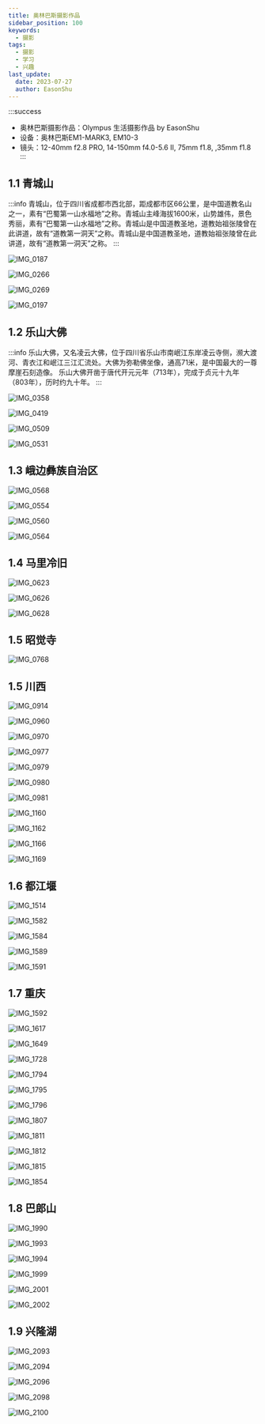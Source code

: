 ```yaml
---
title: 奥林巴斯摄影作品
sidebar_position: 100
keywords:
  - 摄影
tags:
  - 摄影
  - 学习
  - 兴趣
last_update:
  date: 2023-07-27
  author: EasonShu
---
```


:::success
- 奥林巴斯摄影作品：Olympus 生活摄影作品 by EasonShu
- 设备：奥林巴斯EM1-MARK3,  EM10-3
- 镜头：12-40mm f2.8 PRO, 14-150mm f4.0-5.6 II, 75mm f1.8, ,35mm f1.8
:::

<TOCInline toc={toc} />


## 1.1  青城山
:::info
青城山，位于四川省成都市西北部，距成都市区66公里，是中国道教名山之一，素有“巴蜀第一山水福地”之称。青城山主峰海拔1600米，山势雄伟，景色秀丽，素有“巴蜀第一山水福地”之称。青城山是中国道教圣地，道教始祖张陵曾在此讲道，故有“道教第一洞天”之称。青城山是中国道教圣地，道教始祖张陵曾在此讲道，故有“道教第一洞天”之称。
:::

![IMG_0187](奥林巴斯/images/IMG_0187.JPG)

![IMG_0266](奥林巴斯/images/IMG_0266.JPG)

![IMG_0269](奥林巴斯/images/IMG_0269.JPG)

![IMG_0197](奥林巴斯/images/IMG_0197.JPG)

## 1.2 乐山大佛
:::info
乐山大佛，又名凌云大佛，位于四川省乐山市南岷江东岸凌云寺侧，濒大渡河、青衣江和岷江三江汇流处。大佛为弥勒佛坐像，通高71米，是中国最大的一尊摩崖石刻造像。
乐山大佛开凿于唐代开元元年（713年），完成于贞元十九年（803年），历时约九十年。
:::

![IMG_0358](奥林巴斯/images/IMG_0358.jpg)

![IMG_0419](奥林巴斯/images/IMG_0419.JPG)

![IMG_0509](奥林巴斯/images/IMG_0509.jpeg)

![IMG_0531](奥林巴斯/images/IMG_0531.JPG)

## 1.3 峨边彝族自治区

![IMG_0568](奥林巴斯/images/IMG_0568.JPG)

![IMG_0554](奥林巴斯/images/IMG_0554.JPG)

![IMG_0560](奥林巴斯/images/IMG_0560.JPG)



![IMG_0564](奥林巴斯/images/IMG_0564.JPG)

## 1.4 马里冷旧

![IMG_0623](奥林巴斯/images/IMG_0623.JPG)

![IMG_0626](奥林巴斯/images/IMG_0626.JPG)

![IMG_0628](奥林巴斯/images/IMG_0628.JPG)

## 1.5  昭觉寺

![IMG_0768](奥林巴斯/images/IMG_0768.JPG)

## 1.5 川西

![IMG_0914](奥林巴斯/images/IMG_0914.JPG)

![IMG_0960](奥林巴斯/images/IMG_0960.JPG)

![IMG_0970](奥林巴斯/images/IMG_0970.JPEG)

![IMG_0977](奥林巴斯/images/IMG_0977.JPG)

![IMG_0979](奥林巴斯/images/IMG_0979.JPG)

![IMG_0980](奥林巴斯/images/IMG_0980.JPG)

![IMG_0981](奥林巴斯/images/IMG_0981.JPG)

![IMG_1160](奥林巴斯/images/IMG_1160.JPG)

![IMG_1162](奥林巴斯/images/IMG_1162.JPG)

![IMG_1166](奥林巴斯/images/IMG_1166.JPG)

![IMG_1169](奥林巴斯/images/IMG_1169.JPG)

## 1.6 都江堰

![IMG_1514](奥林巴斯/images/IMG_1514.JPG)

![IMG_1582](奥林巴斯/images/IMG_1582.JPG)

![IMG_1584](奥林巴斯/images/IMG_1584.JPG)

![IMG_1589](奥林巴斯/images/IMG_1589.JPG)

![IMG_1591](奥林巴斯/images/IMG_1591.JPG)

## 1.7 重庆

![IMG_1592](奥林巴斯/images/IMG_1592.JPG)

![IMG_1617](奥林巴斯/images/IMG_1617.JPG)

![IMG_1649](奥林巴斯/images/IMG_1649.jpeg)

![IMG_1728](奥林巴斯/images/IMG_1728.JPG)

![IMG_1794](奥林巴斯/images/IMG_1794.JPG)

![IMG_1795](奥林巴斯/images/IMG_1795.JPG)

![IMG_1796](奥林巴斯/images/IMG_1796.JPG)

![IMG_1807](奥林巴斯/images/IMG_1807.JPG)

![IMG_1811](奥林巴斯/images/IMG_1811.JPG)

![IMG_1812](奥林巴斯/images/IMG_1812.JPG)

![IMG_1815](奥林巴斯/images/IMG_1815.JPG)

![IMG_1854](奥林巴斯/images/IMG_1854.JPG)

## 1.8 巴郎山

![IMG_1990](奥林巴斯/images/IMG_1990.JPG)

![IMG_1993](奥林巴斯/images/IMG_1993.JPG)

![IMG_1994](奥林巴斯/images/IMG_1994.JPG)

![IMG_1999](奥林巴斯/images/IMG_1999.JPG)

![IMG_2001](奥林巴斯/images/IMG_2001.JPG)

![IMG_2002](奥林巴斯/images/IMG_2002.JPG)

## 1.9 兴隆湖

![IMG_2093](奥林巴斯/images/IMG_2093.JPG)

![IMG_2094](奥林巴斯/images/IMG_2094.JPG)

![IMG_2096](奥林巴斯/images/IMG_2096.JPG)

![IMG_2098](奥林巴斯/images/IMG_2098.JPG)

![IMG_2100](奥林巴斯/images/IMG_2100.JPG)

